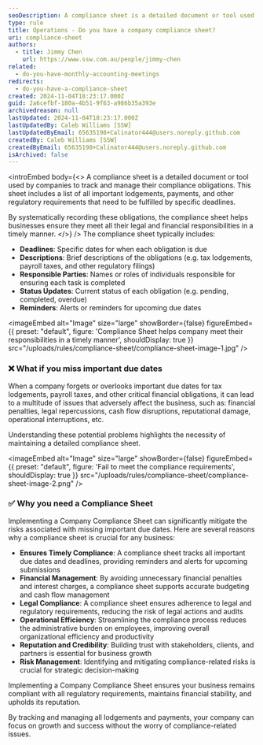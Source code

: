 ```yaml
---
seoDescription: A compliance sheet is a detailed document or tool used by companies to track and manage their compliance obligations.
type: rule
title: Operations - Do you have a company compliance sheet?
uri: compliance-sheet
authors:
  - title: Jimmy Chen
    url: https://www.ssw.com.au/people/jimmy-chen
related:
  - do-you-have-monthly-accounting-meetings
redirects:
  - do-you-have-a-compliance-sheet
created: 2024-11-04T18:23:17.000Z
guid: 2a6cefbf-180a-4b51-9f63-a986b35a393e
archivedreason: null
lastUpdated: 2024-11-04T18:23:17.000Z
lastUpdatedBy: Caleb Williams [SSW]
lastUpdatedByEmail: 65635198+Calinator444@users.noreply.github.com
createdBy: Caleb Williams [SSW]
createdByEmail: 65635198+Calinator444@users.noreply.github.com
isArchived: false
---
```


<introEmbed
  body={<>
A compliance sheet is a detailed document or tool used by companies to track and manage their compliance obligations. This sheet includes a list of all important lodgements, payments, and other regulatory requirements that need to be fulfilled by specific deadlines.

By systematically recording these obligations, the compliance sheet helps businesses ensure they meet all their legal and financial responsibilities in a timely manner.
  </>}
/>
The compliance sheet typically includes:

* **Deadlines**: Specific dates for when each obligation is due
* **Descriptions**: Brief descriptions of the obligations (e.g. tax lodgements, payroll taxes, and other regulatory filings)
* **Responsible Parties**: Names or roles of individuals responsible for ensuring each task is completed
* **Status Updates**: Current status of each obligation (e.g. pending, completed, overdue)
* **Reminders**: Alerts or reminders for upcoming due dates


<imageEmbed
  alt="Image"
  size="large"
  showBorder={false}
  figureEmbed={{
    preset: "default",
    figure: 'Compliance Sheet helps company meet their responsibilities in a timely manner',
    shouldDisplay: true
  }}
  src="/uploads/rules/compliance-sheet/compliance-sheet-image-1.jpg"
/>

### ❌ What if you miss important due dates

When a company forgets or overlooks important due dates for tax lodgements, payroll taxes, and other critical financial obligations, it can lead to a multitude of issues that adversely affect the business, such as:
financial penalties, legal repercussions, cash flow disruptions, reputational damage, operational interruptions, etc.

Understanding these potential problems highlights the necessity of maintaining a detailed compliance sheet.


<imageEmbed
  alt="Image"
  size="large"
  showBorder={false}
  figureEmbed={{
    preset: "default",
    figure: 'Fail to meet the compliance requirements',
    shouldDisplay: true
  }}
  src="/uploads/rules/compliance-sheet/compliance-sheet-image-2.png"
/>

### ✅ Why you need a Compliance Sheet

Implementing a Company Compliance Sheet can significantly mitigate the risks associated with missing important due dates. Here are several reasons why a compliance sheet is crucial for any business:

* **Ensures Timely Compliance**: A compliance sheet tracks all important due dates and deadlines, providing reminders and alerts for upcoming submissions
* **Financial Management**: By avoiding unnecessary financial penalties and interest charges, a compliance sheet supports accurate budgeting and cash flow management
* **Legal Compliance**: A compliance sheet ensures adherence to legal and regulatory requirements, reducing the risk of legal actions and audits
* **Operational Efficiency**: Streamlining the compliance process reduces the administrative burden on employees, improving overall organizational efficiency and productivity
* **Reputation and Credibility**: Building trust with stakeholders, clients, and partners is essential for business growth
* **Risk Management**: Identifying and mitigating compliance-related risks is crucial for strategic decision-making

Implementing a Company Compliance Sheet ensures your business remains compliant with all regulatory requirements, maintains financial stability, and upholds its reputation.

By tracking and managing all lodgements and payments, your company can focus on growth and success without the worry of compliance-related issues.
